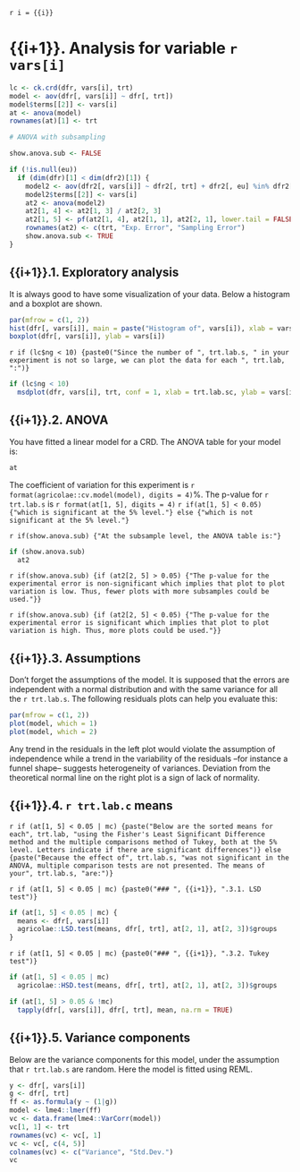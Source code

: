 `r i = {{i}}`

# {{i+1}}. Analysis for variable `r vars[i]`

```r
lc <- ck.crd(dfr, vars[i], trt)
model <- aov(dfr[, vars[i]] ~ dfr[, trt])
model$terms[[2]] <- vars[i]
at <- anova(model)
rownames(at)[1] <- trt

# ANOVA with subsampling

show.anova.sub <- FALSE

if (!is.null(eu))
  if (dim(dfr)[1] < dim(dfr2)[1]) {
    model2 <- aov(dfr2[, vars[i]] ~ dfr2[, trt] + dfr2[, eu] %in% dfr2[, trt])
    model2$terms[[2]] <- vars[i]
    at2 <- anova(model2)
    at2[1, 4] <- at2[1, 3] / at2[2, 3]
    at2[1, 5] <- pf(at2[1, 4], at2[1, 1], at2[2, 1], lower.tail = FALSE)
    rownames(at2) <- c(trt, "Exp. Error", "Sampling Error")
    show.anova.sub <- TRUE
}
```

## {{i+1}}.1. Exploratory analysis

It is always good to have some visualization of your data. Below a histogram and a boxplot are shown.

```r
par(mfrow = c(1, 2))
hist(dfr[, vars[i]], main = paste("Histogram of", vars[i]), xlab = vars[i])
boxplot(dfr[, vars[i]], ylab = vars[i])
```

`r if (lc$ng < 10) {paste0("Since the number of ", trt.lab.s, " in your experiment is not so large, we can plot the data for each ", trt.lab, ":")}`

```r
if (lc$ng < 10)
  msdplot(dfr, vars[i], trt, conf = 1, xlab = trt.lab.sc, ylab = vars[i], pch = 4)
```

## {{i+1}}.2. ANOVA

You have fitted a linear model for a CRD. The ANOVA table for your model is:

```r
at
```

The coefficient of variation for this experiment is `r format(agricolae::cv.model(model), digits = 4)`%.
The p-value for `r trt.lab.s` is `r format(at[1, 5], digits = 4)`
`r if(at[1, 5] < 0.05) {"which is significant at the 5% level."} else {"which is not significant at the 5% level."}`

`r if(show.anova.sub) {"At the subsample level, the ANOVA table is:"}`

```r
if (show.anova.sub)
  at2
```

`r if(show.anova.sub) {if (at2[2, 5] > 0.05) {"The p-value for the experimental error is non-significant which implies that plot to plot variation is low. Thus, fewer plots with more subsamples could be used."}}`

`r if(show.anova.sub) {if (at2[2, 5] < 0.05) {"The p-value for the experimental error is significant which implies that plot to plot variation is high. Thus, more plots could be used."}}`

## {{i+1}}.3. Assumptions

Don't forget the assumptions of the model. It is supposed that the errors are independent with a normal distribution and with the same variance for all the `r trt.lab.s`. The following residuals plots can help you evaluate this:

```r
par(mfrow = c(1, 2))
plot(model, which = 1)
plot(model, which = 2)
```

Any trend in the residuals in the left plot would violate the assumption of independence while a trend in the variability of the residuals --for instance a funnel shape-- suggests heterogeneity of variances. Deviation from the theoretical normal line on the right plot is a sign of lack of normality.

## {{i+1}}.4. `r trt.lab.c` means

`r if (at[1, 5] < 0.05 | mc) {paste("Below are the sorted means for each", trt.lab, "using the Fisher's Least Significant Difference method and the multiple comparisons method of Tukey, both at the 5% level. Letters indicate if there are significant differences")} else {paste("Because the effect of", trt.lab.s, "was not significant in the ANOVA, multiple comparison tests are not presented. The means of your", trt.lab.s, "are:")}`

`r if (at[1, 5] < 0.05 | mc) {paste0("### ", {{i+1}}, ".3.1. LSD test")}`

```r
if (at[1, 5] < 0.05 | mc) {
  means <- dfr[, vars[i]]
  agricolae::LSD.test(means, dfr[, trt], at[2, 1], at[2, 3])$groups
}
```

`r if (at[1, 5] < 0.05 | mc) {paste0("### ", {{i+1}}, ".3.2. Tukey test")}`

```r
if (at[1, 5] < 0.05 | mc)
  agricolae::HSD.test(means, dfr[, trt], at[2, 1], at[2, 3])$groups
```

```r
if (at[1, 5] > 0.05 & !mc)
  tapply(dfr[, vars[i]], dfr[, trt], mean, na.rm = TRUE)
```

## {{i+1}}.5. Variance components

Below are the variance components for this model, under the assumption that `r trt.lab.s` are random. Here the model is fitted using REML.

```r
y <- dfr[, vars[i]]
g <- dfr[, trt]
ff <- as.formula(y ~ (1|g))
model <- lme4::lmer(ff)
vc <- data.frame(lme4::VarCorr(model))
vc[1, 1] <- trt
rownames(vc) <- vc[, 1]
vc <- vc[, c(4, 5)]
colnames(vc) <- c("Variance", "Std.Dev.")
vc
```
